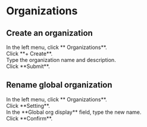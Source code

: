 # Organizations <Icon name="xpack-lg" />


## Create an organization
<Steps>
<div>
<Nav name="system-settings" />
</div>

<div>
In the left menu, click **<Icon name="OrganizationSet" /> Organizations**.
</div>

<div>
Click **+ Create**.
</div>

<div>
Type the organization name and description.
</div>

<div>
Click **Submit**.
</div>
</Steps>


## Rename global organization

<Steps>
<div>
<Nav name="system-settings" />
</div>

<div>
In the left menu, click **<Icon name="OrganizationSet" /> Organizations**.
</div>

<div>
Click **Setting**.
</div>

<div>
In the **Global org display** field, type the new name.
</div>

<div>
Click **Confirm**.
</div>
</Steps>
